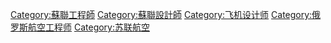 [[Category:蘇聯工程師|Category:蘇聯工程師]]
[[Category:蘇聯設計師|Category:蘇聯設計師]]
[[Category:飞机设计师|Category:飞机设计师]]
[[Category:俄罗斯航空工程师|Category:俄罗斯航空工程师]]
[[Category:苏联航空|Category:苏联航空]]